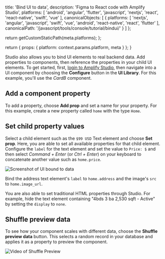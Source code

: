                   
  title: 'Bind UI to data',
  description: 'Figma to React code with Amplify Studio',
  platforms: [
    'android',
    'angular',
    'flutter',
    'javascript',
    'nextjs',
    'react',
    'react-native',
    'swift',
    'vue'
  ],
  canonicalObjects: [
    {
      platforms: [
        'nextjs',
        'angular',
        'javascript',
        'swift',
        'vue',
        'android',
        'react-native',
        'react',
        'flutter'
      ],
      canonicalPath: '/javascript/tools/console/tutorial/bindui/'
    }
  ]
};

  return getCustomStaticPath(meta.platforms);
};

  return {
    props: {
      platform: context.params.platform,
      meta
    }
  };
}
          

Studio also allows you to bind UI elements to real backend data. Add properties to components, then reference the properties in your child UI elements. To get started, first, [login to Amplify Studio](/[platform]/tools/console/adminui/start/#logging-in-and-creating-an-app), then navigate into a UI component by choosing the **Configure** button in the **UI Library**. For this example, you'll use the _CardB_ component.

## Add a component property

To add a property, choose **Add prop** and set a name for your property. For this example, create a new property called `home` with the type `Home`.

## Set child property values

Select a child element such as the `$99 USD` Text element and choose **Set prop**. Here, you are able to set all available properties for that child element. Configure the `label` for the text element and set the value to `Price: $` and then select _Command + Enter_ (or _Ctrl + Enter_) on your keyboard to concatenate another value such as `home.price`.

![Screenshot of UI bound to data](/images/studio/data-binding.png)

Bind the address text element's `label` to `home.address` and the image's `src` to `home.image_url`.

You are also able to set traditional HTML properties through Studio. For example, hide the text element containing "4bds 3 ba 2,530 sqft - Active" by setting the `display` to `none`.

## Shuffle preview data

To see how your component scales with different data, choose the **Shuffle preview data** button. This selects a random record in your database and applies it as a property to preview the component.

![Video of Shuffle Preview](/images/studio/shuffle-preview.gif)
